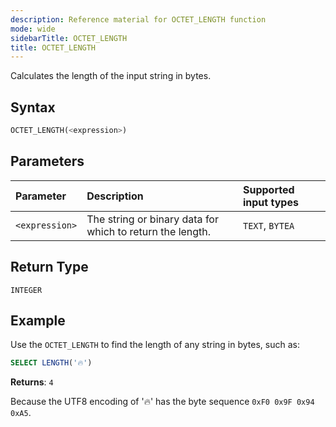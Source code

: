 ```yaml
---
description: Reference material for OCTET_LENGTH function
mode: wide
sidebarTitle: OCTET_LENGTH
title: OCTET_LENGTH
---
```



Calculates the length of the input string in bytes.

## Syntax


```sql
OCTET_LENGTH(<expression>)
```
## Parameters 


| Parameter      | Description                                  |Supported input types |
| :--------------| :--------------------------------------------|:----------------------|
| `<expression>` | The string or binary data for which to return the length.   | `TEXT`, `BYTEA`       |

## Return Type
`INTEGER` 

## Example


Use the `OCTET_LENGTH` to find the length of any string in bytes, such as: 

```sql
SELECT LENGTH('🔥')
```

**Returns**: `4`

Because the UTF8 encoding of '🔥' has the byte sequence `0xF0 0x9F 0x94 0xA5`.



